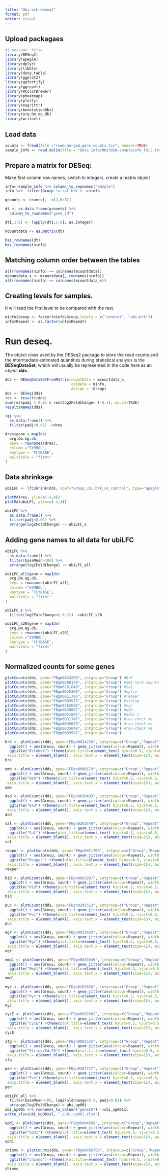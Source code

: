 ```yaml
---
title: "Ubi-brk-deseq2"
format: pdf
editor: visual
---
```


## Upload packagaes

```r
#| message: false
library(DESeq2)
library(apeglm)
library(dplyr)
library(tibble)
library(data.table)
library(ggplot2)
library(ggfortify)
library(ggrepel)
library(RColorBrewer)
library(pheatmap)
library(plotly)
library(magrittr)
library(AnnotationDbi)
library(org.Dm.eg.db)
library(writexl)
```

## Load data

```r
counts <- fread(file ="rsem.merged.gene_counts.tsv", header=TRUE)
sample_info <- read.delim(file = "Data info/RN23010-sampleinfo_full.txt")

```

## Prepare a matrix for DESeq:

Make first column row names, switch to integers, create a matrix object

```r
info<-sample_info %>% column_to_rownames("Sample")
info %>%  filter(Group !='sal-brk') ->ninfo

gcounts <- counts[, -c(2,6:8)]

dt <- as.data.frame(gcounts) %>%
  column_to_rownames("gene_id") 

dt[,1:6] <- lapply(dt[,1:6], as.integer)

mcountdata <- as.matrix(dt) 

has_rownames(dt)
has_rownames(ninfo)
```

## Matching column order between the tables

```r
all(rownames(ninfo) == colnames(mcountdata))
mcountdata_s <- mcountdata[, rownames(ninfo)]
all(rownames(ninfo) == colnames(mcountdata_s))
```

## Creating levels for samples.

It will read the first level to be compared with the rest.

```r
ninfo$Group <- factor(ninfo$Group,levels = c("control", "ubi-brk"))
info$Repeat <- as.factor(info$Repeat)
```

# Run deseq.

The object class used by the DESeq2 package to store the read counts and the intermediate estimated quantities during statistical analysis is the **DESeqDataSet**, which will usually be represented in the code here as an object **dds**.

```r
dds <- DESeqDataSetFromMatrix(countData = mcountdata_s,
                              colData = ninfo,
                              design = ~Group)
dds <- DESeq(dds)
res <- results(dds)
sum(res$padj < 0.01 & res$log2FoldChange< (-0.3), na.rm=TRUE)
resultsNames(dds)
```

```r
res %>% 
  as.data.frame() %>% 
  filter(padj<0.01) ->dres
```

```r
dres$gene = mapIds(
  org.Dm.eg.db,
  keys = rownames(dres),
  column ="SYMBOL",
  keytype = "FLYBASE",
  multiVals = "first"
)
```

## Data shrinkage

```r
ubiLFC <- lfcShrink(dds, coef="Group_ubi.brk_vs_control", type="apeglm")

plotMA(res, ylim=c(-4,4))
plotMA(ubiLFC, ylim=c(-4,4))
```

```r
ubiLFC %>% 
  as.data.frame() %>% 
  filter(padj<0.01) %>% 
  arrange(log2FoldChange) -> ubiLFC_s

```

## Adding gene names to all data for ubiLFC

```r
ubiLFC %>% 
  as.data.frame() %>% 
  filter(baseMean>100) %>% 
  arrange(log2FoldChange) -> ubiLFC_all
```

```r
ubiLFC_all$gene = mapIds(
  org.Dm.eg.db,
  keys = rownames(ubiLFC_all),
  column ="SYMBOL",
  keytype = "FLYBASE",
  multiVals = "first"
)
```

```r
ubiLFC_s %>% 
  filter(log2FoldChange<(-0.3)) ->ubiLFC_s20
```

```r
ubiLFC_s20$gene = mapIds(
  org.Dm.eg.db,
  keys = rownames(ubiLFC_s20),
  column ="SYMBOL",
  keytype = "FLYBASE",
  multiVals = "first"
)
```

## Normalized counts for some genes

```r
plotCounts(dds, gene="FBgn0024250", intgroup="Group") #Brk 
plotCounts(dds, gene="FBgn0000179", intgroup="Group") #omb norm counts
plotCounts(dds, gene="FBgn0261648", intgroup="Group") #Sal
plotCounts(dds, gene="FBgn0025360", intgroup="Group") #optix
plotCounts(dds, gene="FBgn0011706", intgroup="Group") #reaper
plotCounts(dds, gene="FBgn0003525", intgroup="Group") #string
plotCounts(dds, gene="FBgn0262656", intgroup="Group") #myc
plotCounts(dds, gene="FBgn0039067", intgroup="Group") #wda
plotCounts(dds, gene="FBgn0051865", intgroup="Group") #ada1-1
plotCounts(dds, gene="FBgn0031745", intgroup="Group") #rau-check me
plotCounts(dds, gene="FBgn0035049", intgroup="Group") #rau-check me
plotCounts(dds, gene="FBgn0035049", intgroup="Group") #rau-check me
plotCounts(dds, gene="FBgn0003997", intgroup="Group") 


```

```r

brk <- plotCounts(dds, gene="FBgn0024250", intgroup=c("Group","Repeat"), returnData = TRUE)%>%
  ggplot() + aes(Group, count) + geom_jitter(aes(colour=Repeat), width = 0.05, size=3, show.legend = FALSE) +  theme_bw() +
  ggtitle("Brinker") +theme(plot.title=element_text( hjust=0.5, vjust=0.5, face='bold'),
 axis.title = element_blank(), axis.text.x = element_text(size=15), axis.text.y=element_text(size= 10, face="bold"))+ expand_limits(y = 0)
brk
```

```r
omb <- plotCounts(dds, gene="FBgn0000179", intgroup=c("Group","Repeat"), returnData = TRUE)%>%
  ggplot() + aes(Group, count) + geom_jitter(aes(colour=Repeat), width = 0.05, size=3, show.legend = FALSE) + theme_bw() +
  ggtitle("Omb") +theme(plot.title=element_text( hjust=0.5, vjust=0.5, face='bold'),
 axis.title = element_blank(), axis.text.x = element_text(size=15), axis.text.y=element_text(size= 10, face="bold")) + expand_limits(y = 0)
omb
```

```r

dad <- plotCounts(dds, gene="FBgn0020493", intgroup=c("Group","Repeat"), returnData = TRUE)%>%
  ggplot() + aes(Group, count) + geom_jitter(aes(colour=Repeat), width = 0.05, size=3, show.legend = FALSE) + theme_bw() +
  ggtitle("Dad") +theme(plot.title=element_text( hjust=0.5, vjust=0.5, face='bold'),
 axis.title = element_blank(), axis.text.x = element_text(size=15), axis.text.y=element_text(size= 10, face="bold")) + expand_limits(y = 0)
dad
```

```r
sal <- plotCounts(dds, gene="FBgn0261648", intgroup=c("Group","Repeat"), returnData = TRUE)%>%
  ggplot() + aes(Group, count) + geom_jitter(aes(colour=Repeat), width = 0.05, size=3, show.legend = FALSE) + theme_bw() +
  ggtitle("Sal") +theme(plot.title=element_text( hjust=0.5, vjust=0.5, face='bold'),
 axis.title = element_blank(), axis.text.x = element_text(size=15), axis.text.y=element_text(size= 10, face="bold")) + expand_limits(y = 0)
sal
```

```r
reaper <- plotCounts(dds, gene="FBgn0011706", intgroup=c("Group","Repeat"), returnData = TRUE)%>%
  ggplot() + aes(Group, count) + geom_jitter(aes(colour=Repeat), width = 0.05, size=3, show.legend = FALSE) +  theme_bw() +
  ggtitle("Reaper") +theme(plot.title=element_text( hjust=0.5, vjust=0.5, face='bold'),
 axis.title = element_blank(), axis.text.x = element_text(size=15), axis.text.y=element_text(size= 10, face="bold")) + expand_limits(y = 0)
reaper
```

```r
hid <- plotCounts(dds, gene="FBgn0003997", intgroup=c("Group","Repeat"), returnData = TRUE)%>%
  ggplot() + aes(Group, count) + geom_jitter(aes(colour=Repeat), width = 0.05, size=3, show.legend = FALSE) +  theme_bw() +
  ggtitle("Hid") +theme(plot.title=element_text( hjust=0.5, vjust=0.5, face='bold'),
 axis.title = element_blank(), axis.text.x = element_text(size=15), axis.text.y=element_text(size= 10, face="bold")) + expand_limits(y = 0)
hid
```

```r
puc <- plotCounts(dds, gene="FBgn0243512", intgroup=c("Group","Repeat"), returnData = TRUE)%>%
  ggplot() + aes(Group, count) + geom_jitter(aes(colour=Repeat), width = 0.05, size=3, show.legend = FALSE) +  theme_bw() +
  ggtitle("Puc") +theme(plot.title=element_text( hjust=0.5, vjust=0.5, face='bold'),
 axis.title = element_blank(), axis.text.x = element_text(size=15), axis.text.y=element_text(size= 10, face="bold")) + expand_limits(y = 0)
puc
```

```r
egr <- plotCounts(dds, gene="FBgn0033483", intgroup=c("Group","Repeat"), returnData = TRUE)%>%
  ggplot() + aes(Group, count) + geom_jitter(aes(colour=Repeat), width = 0.05, size=3, show.legend = FALSE)  + theme_bw() +
  ggtitle("Egr") +theme(plot.title=element_text( hjust=0.5, vjust=0.5, face='bold'),
 axis.title = element_blank(), axis.text.x = element_text(size=15), axis.text.y=element_text(size= 10, face="bold")) + expand_limits(y = 0)
egr
```

```r
mmp1 <- plotCounts(dds, gene="FBgn0035049", intgroup=c("Group","Repeat"), returnData = TRUE)%>%
  ggplot() + aes(Group, count) + geom_jitter(aes(colour=Repeat), width = 0.05, size=3, show.legend = FALSE) +  theme_bw() +
  ggtitle("Mmp1") +theme(plot.title=element_text( hjust=0.5, vjust=0.5, face='bold'),
 axis.title = element_blank(), axis.text.x = element_text(size=15), axis.text.y=element_text(size= 10, face="bold")) + expand_limits(y = 0)
mmp1
```

```r
myc <- plotCounts(dds, gene="FBgn0262656", intgroup=c("Group","Repeat"), returnData = TRUE)%>%
  ggplot() + aes(Group, count) + geom_jitter(aes(colour=Repeat), width = 0.05, size=3, show.legend = FALSE) +  theme_bw() +
  ggtitle("Myc") +theme(plot.title=element_text( hjust=0.5, vjust=0.5, face='bold'),
 axis.title = element_blank(), axis.text.x = element_text(size=15), axis.text.y=element_text(size= 10, face="bold")) + expand_limits(y = 0)
myc
```

```r

cycE <- plotCounts(dds, gene="FBgn0010382", intgroup=c("Group","Repeat"), returnData = TRUE)%>%
  ggplot() + aes(Group, count) + geom_jitter(aes(colour=Repeat), width = 0.05, size=3, show.legend = FALSE) +  theme_bw() +
  ggtitle("CycE") +theme(plot.title=element_text( hjust=0.5, vjust=0.5, face='bold'),
 axis.title = element_blank(), axis.text.x = element_text(size=15), axis.text.y=element_text(size= 10, face="bold")) + expand_limits(y = 0)
cycE
```

```r

stg <- plotCounts(dds, gene="FBgn0003525", intgroup=c("Group","Repeat"), returnData = TRUE)%>%
  ggplot() + aes(Group, count) + geom_jitter(aes(colour=Repeat), width = 0.05, size=3, show.legend = FALSE) +  theme_bw() +
  ggtitle("String/Cdc25") +theme(plot.title=element_text( hjust=0.5, vjust=0.5, face='bold'),
 axis.title = element_blank(), axis.text.x = element_text(size=15), axis.text.y=element_text(size= 10, face="bold")) + expand_limits(y = 0)
stg
```

```r
pen <- plotCounts(dds, gene="FBgn0267727", intgroup=c("Group","Repeat"), returnData = TRUE)%>%
  ggplot() + aes(Group, count) + geom_jitter(aes(colour=Repeat), width = 0.05, size=3, show.legend = FALSE) +  theme_bw() +
  ggtitle("Pen") +theme(plot.title=element_text( hjust=0.5, vjust=0.5, face='bold'),
 axis.title = element_blank(), axis.text.x = element_text(size=15), axis.text.y=element_text(size= 10, face="bold")) + expand_limits(y = 0)
pen
```

```r
ubiLFC_all %>% 
  filter(baseMean>100, log2FoldChange>0.5, padj<0.01) %>% 
  arrange(log2FoldChange)-> ubi_up001
ubi_up001 %>% rownames_to_column("geneID") ->ubi_up001xl
write_xlsx(ubi_up001xl, "./ubi_up001.xlsx")
```

```r
upd1 <- plotCounts(dds, gene="FBgn0004956", intgroup=c("Group","Repeat"), returnData = TRUE)%>%
  ggplot() + aes(Group, count) + geom_jitter(aes(colour=Repeat), width = 0.05, size=3, show.legend = FALSE) +  theme_bw() +
  ggtitle("Upd1") +theme(plot.title=element_text( hjust=0.5, vjust=0.5, face='bold'),
 axis.title = element_blank(), axis.text.x = element_text(size=15), axis.text.y=element_text(size= 10, face="bold")) + expand_limits(y = 0)
upd1
```

```r
chinmo <- plotCounts(dds, gene="FBgn0086758", intgroup=c("Group","Repeat"), returnData = TRUE) %>%
  ggplot() + aes(Group, count) + geom_jitter(aes(colour=Repeat), width = 0.05, size=3, show.legend = FALSE) +  theme_bw() +
  ggtitle("chinmo") +theme(plot.title=element_text( hjust=0.5, vjust=0.5, face='bold'),
 axis.title = element_blank(), axis.text.x = element_text(size=15), axis.text.y=element_text(size= 10, face="bold")) + expand_limits(y = 0)
chinmo

```
